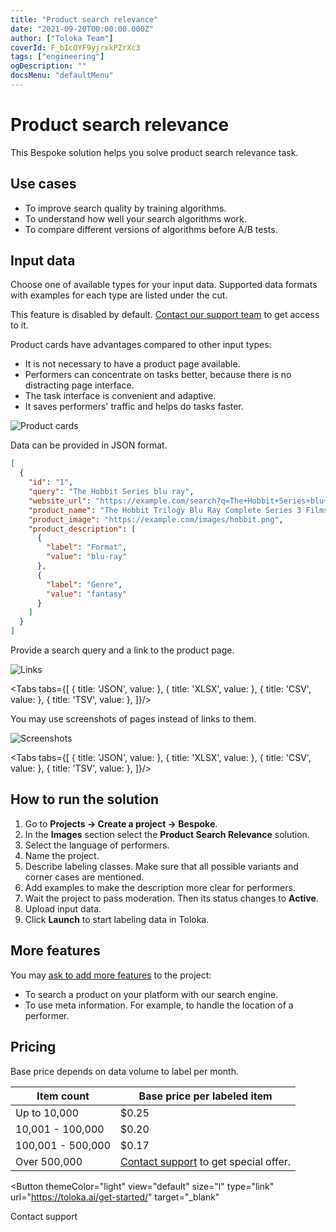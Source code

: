 ```yaml
---
title: "Product search relevance"
date: "2021-09-20T00:00:00.000Z"
author: ["Toloka Team"]
coverId: F_bIcOYF9yjrxkPZrXc3
tags: ["engineering"]
ogDescription: ""
docsMenu: "defaultMenu"
---
```




# Product search relevance

This Bespoke solution helps you solve product search relevance task.

## Use cases

- To improve search quality by training algorithms.
- To understand how well your search algorithms work.
- To compare different versions of algorithms before A/B tests.

## Input data

Choose one of available types for your input data. Supported data formats with examples for each type are listed under the cut.

<Cut title="Product cards">

<Note mode="note" title="Note">

This feature is disabled by default. [Contact our support team](support.md) to get access to it.

</Note>

Product cards have advantages compared to other input types:

- It is not necessary to have a product page available.
- Performers can concentrate on tasks better, because there is no distracting page interface.
- The task interface is convenient and adaptive.
- It saves performers' traffic and helps do tasks faster.

![Product cards](./product-search-relevance/interface-card.png)

Data can be provided in JSON format.

```json
[
  {
    "id": "1",
    "query": "The Hobbit Series blu ray",
    "website_url": "https://example.com/search?q=The+Hobbit+Series+blu+ray",
    "product_name": "The Hobbit Trilogy Blu Ray Complete Series 3 Films Full Box Set",
    "product_image": "https://example.com/images/hobbit.png",
    "product_description": [
      {
        "label": "Format",
        "value": "blu-ray"
      },
      {
        "label": "Genre",
        "value": "fantasy"
      }
    ]
  }
]
```

</Cut>

<Cut title="Links">

Provide a search query and a link to the product page.

![Links](./product-search-relevance/interface-screen.png)

<Tabs tabs={[
  { title: 'JSON', value: <JsonTab/> },
  { title: 'XLSX', value: <XlsxTab/> },
  { title: 'CSV', value: <CsvTab/> },
  { title: 'TSV', value: <TsvTab/> },
]}/>

</Cut>

<Cut title="Screenshots">

You may use screenshots of pages instead of links to them.

![Screenshots](./product-search-relevance/interface-screen.png)

<Tabs tabs={[
  { title: 'JSON', value: <JsonTab2/> },
  { title: 'XLSX', value: <XlsxTab2/> },
  { title: 'CSV', value: <CsvTab2/> },
  { title: 'TSV', value: <TsvTab2/> },
]}/>

</Cut>

## How to run the solution

1. Go to **Projects → Create a project → Bespoke**.
1. In the **Images** section select the **Product Search Relevance** solution.
1. Select the language of performers.
1. Name the project.
1. Describe labeling classes. Make sure that all possible variants and corner cases are mentioned.
1. Add examples to make the description more clear for performers.
1. Wait the project to pass moderation. Then its status changes to **Active**.
1. Upload input data.
1. Click **Launch** to start labeling data in Toloka.

## More features

You may [ask to add more features](support.md) to the project:

- To search a product on your platform with our search engine.
- To use meta information. For example, to handle the location of a performer.

## Pricing

Base price depends on data volume to label per month.

Item count | Base price per labeled item
---------- | ---------------------------
Up to 10,000 | $0.25
10,001 - 100,000 | $0.20
100,001 - 500,000 | $0.17
Over 500,000 | [Contact support](support.md) to get special offer.

<Button
  themeColor="light"
  view="default"
  size="l"
  type="link"
  url="https://toloka.ai/get-started/"
  target="_blank"
>
  Contact support
</Button>
